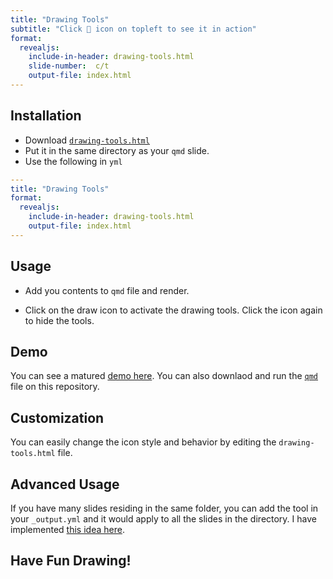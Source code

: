 ```yaml
---
title: "Drawing Tools"
subtitle: "Click 🎨 icon on topleft to see it in action"
format:
  revealjs:
    include-in-header: drawing-tools.html
    slide-number:  c/t
    output-file: index.html
---
```




## Installation

- Download [`drawing-tools.html`](https://github.com/mahmudstat/reveal-draw/blob/main/drawing-tools.html)
- Put it in the same directory as your `qmd` slide.
- Use the following in `yml`


```.yml
---
title: "Drawing Tools"
format:
  revealjs:
    include-in-header: drawing-tools.html
    output-file: index.html
---
```

## Usage

- Add you contents to `qmd` file and render.

- Click on the draw icon to activate the drawing tools. Click the icon again to hide the tools.

## Demo

You can see a matured [demo here](https://docs.statmania.info/slide/02-random-variable.html). You can also downlaod and run the [`qmd`](https://github.com/mahmudstat/reveal-draw/blob/main/sample.qmd) file on this repository.

## Customization

You can easily change the icon style and behavior by editing the `drawing-tools.html` file.

## Advanced Usage

If you have many slides residing in the same folder, you can add the tool in your `_output.yml` and it would apply to all the slides in the directory. I have implemented [this idea here](https://github.com/mahmudstat/stat-lectures/tree/main/slide).

## Have Fun Drawing!

